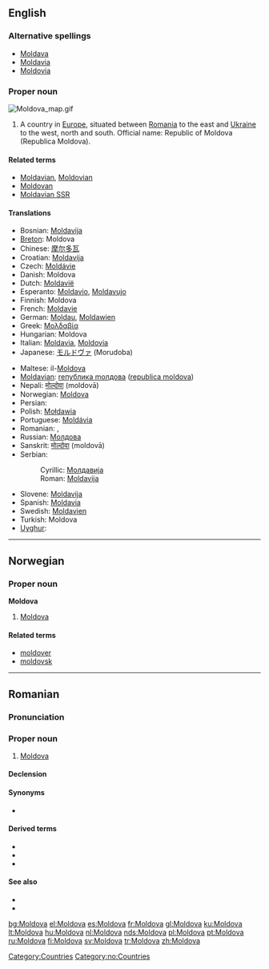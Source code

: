 ==English==
{{wikipedia}}

===Alternative spellings===
* [[Moldava]]
* [[Moldavia]]
* [[Moldovia]]

===Proper noun===
[[Image:Moldova map.gif|thumb|right]]
{{en-proper noun}}

# A country in [[Europe]], situated between [[Romania]] to the east and [[Ukraine]] to the west, north and south. Official name: Republic of Moldova (Republica Moldova).

====Related terms====
* [[Moldavian]], [[Moldovian]]
* [[Moldovan]]
* [[Moldavian SSR]]

====Translations====
{{trans-top|country}}
* Bosnian: [[Moldavija#Bosnian|Moldavija]] {{f}}
* [[Breton]]: Moldova
* Chinese: [[摩尔多瓦]]
* Croatian: [[Moldavija#Croatian|Moldavija]] {{f}}
* Czech: [[Moldávie]]
* Danish: Moldova
* Dutch: [[Moldavië]]
* Esperanto: [[Moldavio]], [[Moldavujo]]
* Finnish: Moldova
* French: [[Moldavie]]
* German: [[Moldau]], [[Moldawien]]
* Greek: [[Μολδαβία]] {{f}}
* Hungarian: Moldova
* Italian: [[Moldavia]], [[Moldovia]]
* Japanese: [[モルドヴァ]] (Morudoba)
{{trans-mid}}
* Maltese: il-[[Moldova]]
* [[Moldavian]]: [[rепублика mолдова]] ([[republica moldova]]) {{f}}
* Nepali: [[मोल्दोवा]] (moldovā)
* Norwegian: [[#Norwegian|Moldova]]
* Persian: {{FAchar|[[مولداوی]]}}
* Polish: [[Mołdawia]]
* Portuguese: [[Moldávia]]
* Romanian: {{t|ro|Moldova|f}}, {{t|ro|Republica Moldova|f}}
* Russian: [[Молдова]]
* Sanskrit: [[मोल्दोवा]] (moldovā)
* Serbian:
*: Cyrillic: [[Молдавија]] {{f}}
*: Roman: [[Moldavija#Bosnian|Moldavija]] {{f}}
* Slovene: [[Moldavija#Slovene|Moldavija]] {{f}}
* Spanish: [[Moldavia]]
* Swedish: [[Moldavien]]
* Turkish: Moldova
* [[Uyghur]]: {{FAchar|[[مولدوۋا]]}}
{{trans-bottom}}

[[Category:Countries]]

----

==Norwegian==

===Proper noun===
'''Moldova'''

# [[#English|Moldova]]

====Related terms====
* [[moldover]]
* [[moldovsk]]

[[Category:no:Countries]]

----

==Romanian==

===Pronunciation===
{{IPA|[mol.do.va]|lang=ro}}

===Proper noun===
{{infl|ro|proper noun|g=f}}

# [[#English|Moldova]]

====Declension====
{{ro-country|gend=f|Moldovei}}

====Synonyms====
* {{l|ro|Republica Moldova}}

====Derived terms====
* {{l|ro|moldovean}}
* {{l|ro|moldovenesc}}
* {{l|ro|moldoveneşte}}

====See also====
* {{l|ro|limba moldovenească}}
* {{l|mo|Молдова}}

[[bg:Moldova]]
[[el:Moldova]]
[[es:Moldova]]
[[fr:Moldova]]
[[gl:Moldova]]
[[ku:Moldova]]
[[lt:Moldova]]
[[hu:Moldova]]
[[nl:Moldova]]
[[nds:Moldova]]
[[pl:Moldova]]
[[pt:Moldova]]
[[ru:Moldova]]
[[fi:Moldova]]
[[sv:Moldova]]
[[tr:Moldova]]
[[zh:Moldova]]